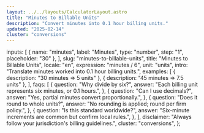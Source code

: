 ```yaml
---
layout: ../../layouts/CalculatorLayout.astro
title: "Minutes to Billable Units"
description: "Convert minutes into 0.1 hour billing units."
updated: "2025-02-14"
cluster: "conversions"
---
```



  inputs: [
    { name: "minutes", label: "Minutes", type: "number", step: "1", placeholder: "30" },
  ],
  slug: "minutes-to-billable-units",
  title: "Minutes to Billable Units",
  locale: "en",
  expression: "minutes / 6",
  unit: "units",
  intro: "Translate minutes worked into 0.1 hour billing units.",
  examples: [
    { description: "30 minutes ⇒ 5 units" },
    { description: "45 minutes ⇒ 7.5 units" },
  ],
  faqs: [
    {
      question: "Why divide by six?",
      answer: "Each billing unit represents six minutes, or 0.1 hours.",
    },
    {
      question: "Can I use decimals?",
      answer: "Yes, partial minutes convert proportionally.",
    },
    {
      question: "Does it round to whole units?",
      answer: "No rounding is applied; round per firm policy.",
    },
    {
      question: "Is this standard worldwide?",
      answer: "Six-minute increments are common but confirm local rules.",
    },
  ],
  disclaimer: "Always follow your jurisdiction's billing guidelines.",
  cluster: "conversions",
};

<Calculator schema={schema} />

